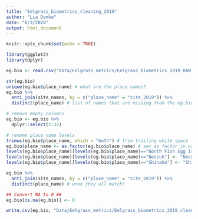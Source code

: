 ```yaml
---
title: "Eelgrass_biometrics_cleaning_2019"
author: "Lia Domke"
date: "6/3/2020"
output: html_document
---
```


```r
knitr::opts_chunk$set(echo = TRUE)
```

```r
library(ggplot2)
library(dplyr)
```

```r
eg.bio <- read.csv("Data/Eelgrass_metrics/Eelgrass_biometrics_2019_RAW.csv", stringsAsFactors = FALSE, header = TRUE)
```

```r
str(eg.bio)
unique(eg.bio$place_name) # what are the place names?
eg.bio %>%  
  anti_join(site_names, by = c("place_name" = "site_2019")) %>%
  distinct(place_name) # list of names that are missing from the eg.bio dataframe, these will need to be fixed
```

```r
# remove empty columns
eg.bio <- eg.bio %>%
  dplyr::select(2:32)

# rename place name levels
trimws(eg.bio$place_name, which = "both") # trim trailing white space
eg.bio$place_name <- as.factor(eg.bio$place_name) # set as factor in order to change
levels(eg.bio$place_name)[levels(eg.bio$place_name)=="North Fish Egg Island -- seagrass"] <- "North Fish Egg"
levels(eg.bio$place_name)[levels(eg.bio$place_name)=="Nossuk"] <- "Nossuk Bay"
levels(eg.bio$place_name)[levels(eg.bio$place_name)=="Shinako"] <- "Shinaku Inlet"

eg.bio %>%
  anti_join(site_names, by = c("place_name" = "site_2019")) %>%
  distinct(place_name) # wooo they all match! 
```

```r
## Convert NA to 0 ##
eg.bio[is.na(eg.bio)] <- 0
```

```r
write.csv(eg.bio, "Data/Eelgrass_metrics/Eelgrass_biometrics_2019_clean.csv")
```

